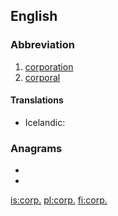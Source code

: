 {{also|corp|Corp.}}
==English==

===Abbreviation===
{{rfc-header|Abbreviation}}
{{head|en|abbreviation}}

# [[corporation]]
# [[corporal]]

====Translations====
{{trans-top|corporation}}
* Icelandic: {{t+|is|hf.}}
{{trans-mid}}
{{trans-bottom}}

{{trans-top|corporal}}
{{trans-mid}}
{{trans-bottom}}

===Anagrams===
* {{l|en|crop}}
* {{l|en|proc}}

[[is:corp.]]
[[pl:corp.]]
[[fi:corp.]]